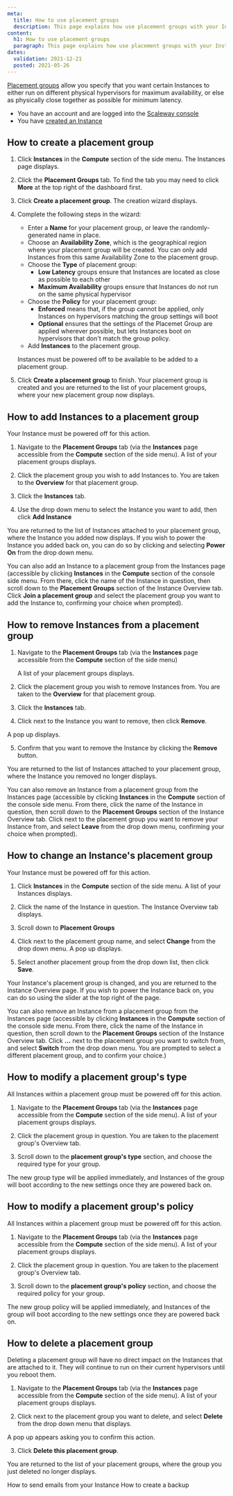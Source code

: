 ```yaml
---
meta:
  title: How to use placement groups
  description: This page explains how use placement groups with your Instances
content:
  h1: How to use placement groups
  paragraph: This page explains how use placement groups with your Instances
dates:
  validation: 2021-12-21
  posted: 2021-05-26 
---
```


[Placement groups](/compute/instances/concepts#placement-groups) allow you specify that you want certain Instances to either run on different physical hypervisors for maximum availability, or else as physically close together as possible for minimum latency.

<Message type="requirement">

  - You have an account and are logged into the [Scaleway console](https://console.scaleway.com)
  - You have [created an Instance](/compute/instances/how-to/create-an-instance)

</Message>

## How to create a placement group

1. Click **Instances** in the **Compute** section of the side menu. The Instances page displays.

    <Lightbox src="scaleway-placement-groups-more.webp" alt=""/>

2. Click the **Placement Groups** tab. To find the tab you may need to click **More**  at the top right of the dashboard first.

    <Lightbox src="scaleway-placement-groups-create.webp" alt=""/>

3. Click **Create a placement group**. The creation wizard displays.

4. Complete the following steps in the wizard: 

    - Enter a **Name** for your placement group, or leave the randomly-generated name in place. 
    - Choose an **Availability Zone**, which is the geographical region where your placement group will be created. You can only add Instances from this  same Availability Zone to the placement group.
    - Choose the **Type** of placement group:
      - **Low Latency** groups ensure that Instances are located as close as possible to each other
      - **Maximum Availability** groups ensure that Instances do not run on the same physical hypervisor 
    - Choose the **Policy** for your placement group:
      - **Enforced** means that, if the group cannot be applied, only Instances on hypervisors matching the group settings will boot
      - **Optional** ensures that the settings of the Placemet Group are applied wherever possible, but lets Instances boot on hypervisors that don't match the group policy.
    - Add **Instances** to the placement group. 

    <Message type="important">

    Instances must be powered off to be available to be added to a placement group.

    </Message>


5. Click **Create a placement group** to finish. Your placement group is created and you are returned to the list of your placement groups, where your new placement group now displays.

## How to add Instances to a placement group

<Message type="important">

  Your Instance must be powered off for this action.

</Message>

1. Navigate to the **Placement Groups** tab (via the **Instances** page accessible from the **Compute** section of the side menu). A list of your placement groups displays.

2. Click the placement group you wish to add Instances to. You are taken to the **Overview** for that placement group.

3. Click the **Instances** tab.

  <Lightbox src="scaleway-placement-grp-add-instance.webp" alt=""/>

4. Use the drop down menu to select the Instance you want to add, then click **Add Instance**

You are returned to the list of Instances attached to your placement group, where the Instance you added now displays. If you wish to power the Instance you added back on, you can do so by clicking <Icon name="more" /> and selecting **Power On** from the drop down menu.

  <Message type="tip">

  You can also add an Instance to a placement group from the Instances page (accessible by clicking **Instances** in the **Compute** section of the console side menu. From there, click the name of the Instance in question, then scroll down to the **Placement Groups** section of the Instance Overview tab. Click **Join a placement group** and select the placement group you want to add the Instance to, confirming your choice when prompted).

  </Message>

## How to remove Instances from a placement group

1. Navigate to the **Placement Groups** tab (via the **Instances** page accessible from the **Compute** section of the side menu)

    A list of your placement groups displays.

2. Click the placement group you wish to remove Instances from. You are taken to the **Overview** for that placement group.

3. Click the **Instances** tab.

  <Lightbox src="scaleway-placement-grp-remove-instance.webp" alt=""/>

4. Click <Icon name="more" /> next to the Instance you want to remove, then click **Remove**. 

  <Lightbox src="scaleway-placement-grp-remove-instance.webp" alt=""/>
    
  A pop up displays.

5. Confirm that you want to remove the Instance by clicking the **Remove** button.

You are returned to the list of Instances attached to your placement group, where the Instance you removed no longer displays.

<Message type="tip">

  You can also remove an Instance from a placement group from the Instances page (accessible by clicking **Instances** in the **Compute** section of the console side menu. From there, click the name of the Instance in question, then scroll down to the **Placement Groups** section of the Instance Overview tab. Click <Icon name="more" /> next to the placement group you want to remove your Instance from, and select **Leave** from the drop down menu, confirming your choice when prompted).


</Message>

## How to change an Instance's placement group

<Message type="important">

Your Instance must be powered off for this action.

</Message>

1. Click **Instances** in the **Compute** section of the side menu. A list of your Instances displays.

2. Click the name of the Instance in question. The Instance Overview tab displays.

3. Scroll down to **Placement Groups**

    <Lightbox src="scaleway-change-placement-group.webp" alt=""/>

4. Click <Icon name="more" /> next to the placement group name, and select **Change** from the drop down menu. A pop up displays.

5. Select another placement group from the drop down list, then click **Save**.

Your Instance's placement group is changed, and you are returned to the Instance Overview page. If you wish to power the Instance back on, you can do so using the slider at the top right of the page.

<Message type="tip">

  You can also remove an Instance from a placement group from the Instances page (accessible by clicking **Instances** in the **Compute** section of the console side menu. From there, click the name of the Instance in question, then scroll down to the **Placement Groups** section of the Instance Overview tab. Click **...** next to the placement group you want to switch from, and select **Switch** from the drop down menu. You are prompted to select a different placement group, and to confirm your choice.)

</Message>

## How to modify a placement group's type

<Message type="important">

  All Instances within a placement group must be powered off for this action.

</Message>

1. Navigate to the **Placement Groups** tab (via the **Instances** page accessible from the **Compute** section of the side menu). A list of your placement groups displays.

2. Click the placement group in question. You are taken to the placement group's Overview tab.

3. Scroll down to the **placement group's type** section, and choose the required type for your group.

    <Lightbox src="scaleway-change-placementgroup-type.webp" alt=""/>

The new group type will be applied immediately, and Instances of the group will boot according to the new settings once they are powered back on.

## How to modify a placement group's policy

<Message type="important">

All Instances within a placement group must be powered off for this action.

</Message>

1. Navigate to the **Placement Groups** tab (via the **Instances** page accessible from the **Compute** section of the side menu). A list of your placement groups displays.

2. Click the placement group in question. You are taken to the placement group's Overview tab.

3. Scroll down to the **placement group's policy** section, and choose the required policy for your group.

  <Lightbox src="scaleway-change-placementgroup-policy.webp" alt=""/>

The new group policy will be applied immediately, and Instances of the group will boot according to the new settings once they are powered back on.

## How to delete a placement group

Deleting a placement group will have no direct impact on the Instances that are attached to it. They will continue to run on their current hypervisors until you reboot them.

1. Navigate to the **Placement Groups** tab (via the **Instances** page accessible from the **Compute** section of the side menu). A list of your placement groups displays.

2. Click <Icon name="more" /> next to the placement group you want to delete, and select **Delete** from the drop down menu that displays.

  <Lightbox src="scaleway-delete-placement-group.webp" alt=""/>
    
  A pop up appears asking you to confirm this action.

3. Click **Delete this placement group**.

You are returned to the list of your placement groups, where the group you just deleted no longer displays.

<Navigation title="See Also">
  <PreviousButton to="/compute/instances/how-to/send-emails-from-your-instance/">How to send emails from your Instance</PreviousButton>
  <NextButton to="/compute/instances/how-to/create-a-backup/">How to create a backup</NextButton>
</Navigation>